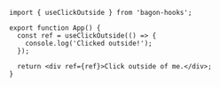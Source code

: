```tsx
import { useClickOutside } from 'bagon-hooks';

export function App() {
  const ref = useClickOutside(() => {
    console.log('Clicked outside!');
  });

  return <div ref={ref}>Click outside of me.</div>;
}
```
